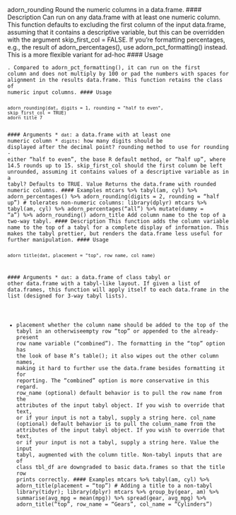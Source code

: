 adorn_rounding Round the numeric columns in a data.frame.
#### Description
Can run on any data.frame with at least one numeric column. This function defaults to excluding
the first column of the input data.frame, assuming that it contains a descriptive variable, but this can
be overridden with the argument skip_first_col = FALSE.
If you’re formatting percentages, e.g., the result of adorn_percentages(), use adorn_pct_formatting()
instead. This is a more flexible variant for ad-hoc #### Usage <pre><code>. Compared to adorn_pct_formatting(),
it can run on the first column and does not multiply by 100 or pad the numbers with spaces for
alignment in the results data.frame. This function retains the class of numeric input columns.
#### Usage <pre><code>
adorn_rounding(dat, digits = 1, rounding = "half to even",
skip_first_col = TRUE)
adorn_title 7
</code></pre> #### Arguments
* ``dat``: a data.frame with at least one numeric column
* ``digits``: how many digits should be displayed after the decimal point?
rounding method to use for rounding - either "half to even", the base R default method, or
"half up", where 14.5 rounds up to 15.
skip_first_col should the first column be left unrounded, assuming it contains values of a descriptive
variable as in a tabyl? Defaults to TRUE.
Value
Returns the data.frame with rounded numeric columns.
#### Examples
mtcars %>%
tabyl(am, cyl) %>%
adorn_percentages() %>%
adorn_rounding(digits = 2, rounding = "half up")
# tolerates non-numeric columns:
library(dplyr)
mtcars %>%
tabyl(am, cyl) %>%
adorn_percentages("all") %>%
mutate(dummy = "a") %>%
adorn_rounding()
adorn_title Add column name to the top of a two-way tabyl.
#### Description
This function adds the column variable name to the top of a tabyl for a complete display of information.
This makes the tabyl prettier, but renders the data.frame less useful for further manipulation.
#### Usage <pre><code>
adorn_title(dat, placement = "top", row_name, col_name)
</code></pre> #### Arguments
* ``dat``: a data.frame of class tabyl or other data.frame with a tabyl-like layout. If given
a list of data.frames, this function will apply itself to each data.frame in the list
(designed for 3-way tabyl lists).

* placement whether the column name should be added to the top of the tabyl in an otherwiseempty
row "top" or appended to the already-present row name variable ("combined").
The formatting in the "top" option has the look of base R’s table(); it also
wipes out the other column names, making it hard to further use the data.frame
besides formatting it for reporting. The "combined" option is more conservative
in this regard.
row_name (optional) default behavior is to pull the row name from the attributes of the
input tabyl object. If you wish to override that text, or if your input is not a
tabyl, supply a string here.
col_name (optional) default behavior is to pull the column_name from the attributes of the
input tabyl object. If you wish to override that text, or if your input is not a
tabyl, supply a string here.
Value
the input tabyl, augmented with the column title. Non-tabyl inputs that are of class tbl_df are
downgraded to basic data.frames so that the title row prints correctly.
#### Examples
mtcars %>%
tabyl(am, cyl) %>%
adorn_title(placement = "top")
# Adding a title to a non-tabyl
library(tidyr); library(dplyr)
mtcars %>%
group_by(gear, am) %>%
summarise(avg_mpg = mean(mpg)) %>%
spread(gear, avg_mpg) %>%
adorn_title("top", row_name = "Gears", col_name = "Cylinders")
